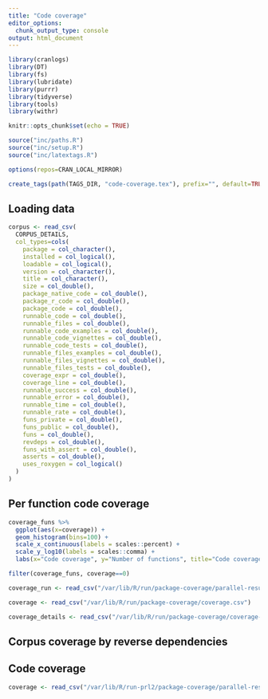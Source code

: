 ```yaml
---
title: "Code coverage"
editor_options: 
  chunk_output_type: console
output: html_document
---
```


```r
library(cranlogs)
library(DT)
library(fs)
library(lubridate)
library(purrr)
library(tidyverse)
library(tools)
library(withr)

knitr::opts_chunk$set(echo = TRUE)

source("inc/paths.R")
source("inc/setup.R")
source("inc/latextags.R")

options(repos=CRAN_LOCAL_MIRROR)

create_tags(path(TAGS_DIR, "code-coverage.tex"), prefix="", default=TRUE)
```

## Loading data

```r
corpus <- read_csv(
  CORPUS_DETAILS,
  col_types=cols(
    package = col_character(),
    installed = col_logical(),
    loadable = col_logical(),
    version = col_character(),
    title = col_character(),
    size = col_double(),
    package_native_code = col_double(),
    package_r_code = col_double(),
    package_code = col_double(),
    runnable_code = col_double(),
    runnable_files = col_double(),
    runnable_code_examples = col_double(),
    runnable_code_vignettes = col_double(),
    runnable_code_tests = col_double(),
    runnable_files_examples = col_double(),
    runnable_files_vignettes = col_double(),
    runnable_files_tests = col_double(),
    coverage_expr = col_double(),
    coverage_line = col_double(),
    runnable_success = col_double(),
    runnable_error = col_double(),
    runnable_time = col_double(),
    runnable_rate = col_double(),
    funs_private = col_double(),
    funs_public = col_double(),
    funs = col_double(),
    revdeps = col_double(),
    funs_with_assert = col_double(),
    asserts = col_double(),
    uses_roxygen = col_logical()
  )
)
```

## Per function code coverage


```r
coverage_funs %>%
  ggplot(aes(x=coverage)) + 
  geom_histogram(bins=100) +
  scale_x_continuous(labels = scales::percent) +
  scale_y_log10(labels = scales::comma) +
  labs(x="Code coverage", y="Number of functions", title="Code coverage distribution over corpus functions")
```

```r
filter(coverage_funs, coverage==0)
```


```r
coverage_run <- read_csv("/var/lib/R/run/package-coverage/parallel-results.csv")
```

```r
coverage <- read_csv("/var/lib/R/run/package-coverage/coverage.csv")
```


```r
coverage_details <- read_csv("/var/lib/R/run/package-coverage/coverage-details.csv")
```


## Corpus coverage by reverse dependencies

## Code coverage

```r
coverage <- read_csv("/var/lib/R/run-prl2/package-coverage/parallel-results.csv")
```

